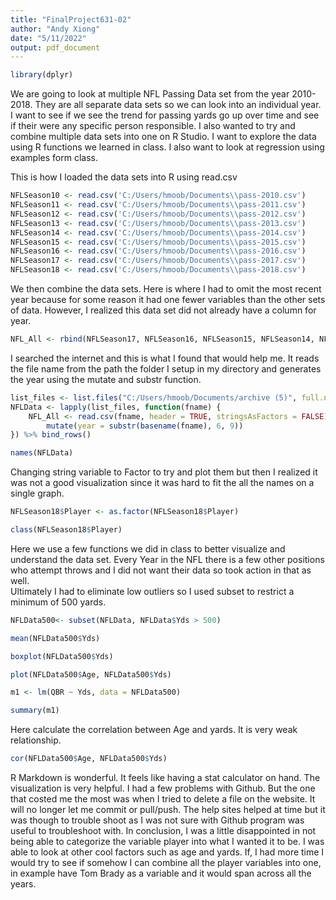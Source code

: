 ```yaml
---
title: "FinalProject631-02"
author: "Andy Xiong"
date: "5/11/2022"
output: pdf_document
---
```

```r
library(dplyr)
```


We are going to look at multiple NFL Passing Data set from the year 2010-2018. They are all separate data sets so we can look into an individual year. 
I want to see if we see the trend for passing yards go up over time and see if their were any specific person responsible. 
I also wanted to try and combine multiple data sets into one on R Studio. I want to explore the data using R functions we learned in class. 
I also want to look at regression using examples form class.

This is how I loaded the data sets into R using read.csv
```r
NFLSeason10 <- read.csv('C:/Users/hmoob/Documents\\pass-2010.csv')
NFLSeason11 <- read.csv('C:/Users/hmoob/Documents\\pass-2011.csv')
NFLSeason12 <- read.csv('C:/Users/hmoob/Documents\\pass-2012.csv')
NFLSeason13 <- read.csv('C:/Users/hmoob/Documents\\pass-2013.csv')
NFLSeason14 <- read.csv('C:/Users/hmoob/Documents\\pass-2014.csv')
NFLSeason15 <- read.csv('C:/Users/hmoob/Documents\\pass-2015.csv')
NFLSeason16 <- read.csv('C:/Users/hmoob/Documents\\pass-2016.csv')
NFLSeason17 <- read.csv('C:/Users/hmoob/Documents\\pass-2017.csv')
NFLSeason18 <- read.csv('C:/Users/hmoob/Documents\\pass-2018.csv')
```
We then combine the data sets. Here is where I had to omit the most recent year because for some reason it had one fewer variables than the other sets of data. However, I realized this data set did not already have a column for year.
```r
NFL_All <- rbind(NFLSeason17, NFLSeason16, NFLSeason15, NFLSeason14, NFLSeason13, NFLSeason12, NFLSeason11, NFLSeason10)
```

I searched the internet and this is what I found that would help me. It reads the file name from the path the folder I setup in my directory and generates the year using the mutate and substr function.
```r
list_files <- list.files("C:/Users/hmoob/Documents/archive (5)", full.names = TRUE)
NFLData <- lapply(list_files, function(fname) {
    NFL_All <- read.csv(fname, header = TRUE, stringsAsFactors = FALSE) %>%
        mutate(year = substr(basename(fname), 6, 9))
}) %>% bind_rows()
```


```r
names(NFLData)
```
Changing string variable to Factor to try and plot them but 
then I realized it was not a good visualization since it
was hard to fit the all the names on a single graph.
```r
NFLSeason18$Player <- as.factor(NFLSeason18$Player)
```

```r
class(NFLSeason18$Player)
```
Here we use a few functions we did in class to better visualize and understand the data set. 
Every Year in the NFL there is a few other positions who attempt 
throws and
I did not want their data so took action in that as well.  
Ultimately I had to eliminate low outliers so I used subset to restrict a minimum of 500 yards.

```r
NFLData500<- subset(NFLData, NFLData$Yds > 500)
```

```r
mean(NFLData500$Yds)
```

```r
boxplot(NFLData500$Yds)
```

```r
plot(NFLData500$Age, NFLData500$Yds)
```




```r
m1 <- lm(QBR ~ Yds, data = NFLData500)
```
```r
summary(m1)
```

Here calculate the correlation between Age and yards. It is very weak relationship.
```r
cor(NFLData500$Age, NFLData500$Yds)
```


R Markdown is wonderful. It feels like having a stat calculator on hand. 
The visualization is very helpful.
I had a few problems with Github. But the one that costed me the most was when I tried to delete a file on the website.
It will no longer let me commit or pull/push. 
The help sites helped at time but it was though to trouble shoot as I was not sure with Github program was useful to troubleshoot with. 
In conclusion, I was a little disappointed in not being able to categorize the variable player into what I wanted it to be. 
I was able to look at other cool factors such as age and yards. If, I had more time I would try to see if 
somehow I can combine all the player variables into one, in example 
have Tom Brady as a variable and it would span across all the years.
